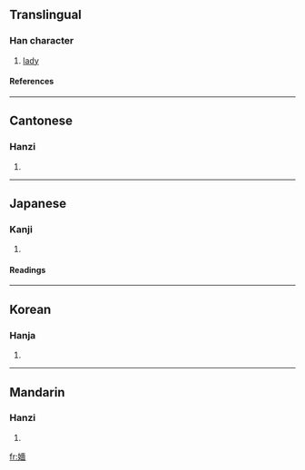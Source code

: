 {{see|嫱}}

==Translingual==
===Han character===
{{Han char|rn=38|rad=女|as=13|sn=16|four=4446<sub>1</sub>|canj=女土人田 (VGOW)}}
# [[lady]]
====References====
{{Han ref|kx=0272.130|dkj=06777|dj=0540.120|hdz=21083.110|uh=5B19|ud=23321|bh=E952|bd=59730}}
----
==Cantonese==
===Hanzi===
{{yue-hanzi|jyut=|y=cheung4}}
# {{defn|Cantonese}}
----
==Japanese==
===Kanji===
{{ja-kanji|grade=|rs=女13}}
# {{defn|Japanese}} 
====Readings====
{{ja-readings|on=[[しょう]] (shō), [[ぞう]] (zō), [[しょく]] (shoku), [[しき]] (shiki)|kun=[[そばめ]] (sobame)}}
----
==Korean==
===Hanja===
{{ko-hanja|hangeul=장|rv=jang|mr=chang}}
# {{defn|Korean}}
----
==Mandarin==
===Hanzi===
{{cmn-hanzi|sim=嫱|pin=[[qiáng]] ([[qiang2]])|wg=ch'iang<sup>2</sup>}}
# {{defn|Mandarin}}

[[fr:嬙]]